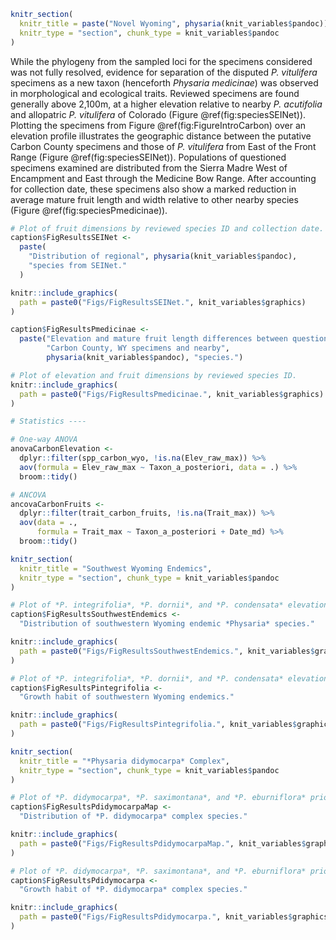 
\clearpage

```r

knitr_section(
  knitr_title = paste("Novel Wyoming", physaria(knit_variables$pandoc)),
  knitr_type = "section", chunk_type = knit_variables$pandoc
)

```

\paragraph{} While the phylogeny from the sampled loci for the specimens
considered was not fully resolved, evidence for separation of the disputed
*P. vitulifera* specimens as a new taxon (henceforth *Physaria medicinae*) was
observed in morphological and ecological traits. Reviewed specimens are found
generally above 2,100m, at a higher elevation relative to nearby *P. acutifolia*
and allopatric *P. vitulifera* of Colorado 
(Figure \@ref(fig:speciesSEINet)).
Plotting the specimens from Figure \@ref(fig:FigureIntroCarbon)
over an elevation profile illustrates the geographic distance between the
putative Carbon County specimens and those of *P. vitulifera* from East of the
Front Range (Figure \@ref(fig:speciesSEINet)).
Populations of questioned specimens examined are distributed from the Sierra
Madre West of Encampment and East through the Medicine Bow Range.
After accounting for collection date, these specimens also show a marked
reduction in average mature fruit length and width relative to other nearby
species (Figure \@ref(fig:speciesPmedicinae)).

\clearpage

```r

# Plot of fruit dimensions by reviewed species ID and collection date.
caption$FigResultsSEINet <-
  paste(
    "Distribution of regional", physaria(knit_variables$pandoc),
    "species from SEINet."
  )

knitr::include_graphics(
  path = paste0("Figs/FigResultsSEINet.", knit_variables$graphics)
)

```

\clearpage

```r

caption$FigResultsPmedicinae <-
  paste("Elevation and mature fruit length differences between questioned",
        "Carbon County, WY specimens and nearby",
        physaria(knit_variables$pandoc), "species.")

# Plot of elevation and fruit dimensions by reviewed species ID.
knitr::include_graphics(
  path = paste0("Figs/FigResultsPmedicinae.", knit_variables$graphics)
)

```


```r
# Statistics ----

# One-way ANOVA
anovaCarbonElevation <-
  dplyr::filter(spp_carbon_wyo, !is.na(Elev_raw_max)) %>%
  aov(formula = Elev_raw_max ~ Taxon_a_posteriori, data = .) %>%
  broom::tidy()

# ANCOVA
ancovaCarbonFruits <-
  dplyr::filter(trait_carbon_fruits, !is.na(Trait_max)) %>%
  aov(data = .,
      formula = Trait_max ~ Taxon_a_posteriori + Date_md) %>% 
  broom::tidy()


```

\clearpage

```r

knitr_section(
  knitr_title = "Southwest Wyoming Endemics",
  knitr_type = "section", chunk_type = knit_variables$pandoc
)

```

```r

# Plot of *P. integrifolia*, *P. dornii*, and *P. condensata* elevation profile.
caption$FigResultsSouthwestEndemics <-
  "Distribution of southwestern Wyoming endemic *Physaria* species."

knitr::include_graphics(
  path = paste0("Figs/FigResultsSouthwestEndemics.", knit_variables$graphics)
)

```

\clearpage

```r

# Plot of *P. integrifolia*, *P. dornii*, and *P. condensata* elevation profile.
caption$FigResultsPintegrifolia <-
  "Growth habit of southwestern Wyoming endemics."

knitr::include_graphics(
  path = paste0("Figs/FigResultsPintegrifolia.", knit_variables$graphics)
)

```

\clearpage

```r

knitr_section(
  knitr_title = "*Physaria didymocarpa* Complex",
  knitr_type = "section", chunk_type = knit_variables$pandoc
)

```

```r

# Plot of *P. didymocarpa*, *P. saximontana*, and *P. eburniflora* priors.
caption$FigResultsPdidymocarpaMap <-
  "Distribution of *P. didymocarpa* complex species."

knitr::include_graphics(
  path = paste0("Figs/FigResultsPdidymocarpaMap.", knit_variables$graphics)
)

```

\clearpage

```r

# Plot of *P. didymocarpa*, *P. saximontana*, and *P. eburniflora* priors.
caption$FigResultsPdidymocarpa <-
  "Growth habit of *P. didymocarpa* complex species."

knitr::include_graphics(
  path = paste0("Figs/FigResultsPdidymocarpa.", knit_variables$graphics)
)

```
